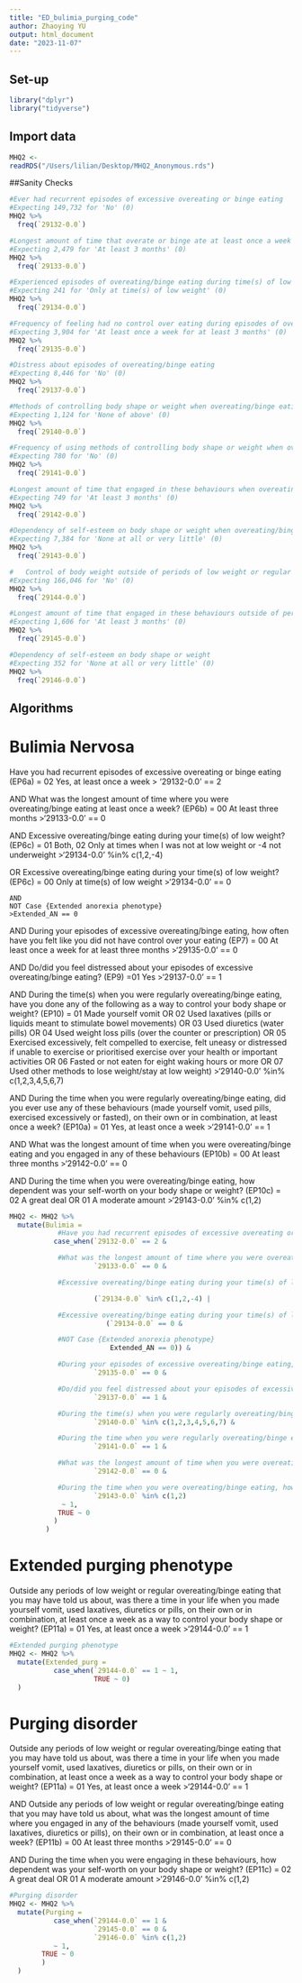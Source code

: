 ```yaml
---
title: "ED_bulimia_purging_code"
author: Zhaoying YU
output: html_document
date: "2023-11-07"
---
```


## Set-up

```r
library("dplyr")
library("tidyverse")
```

## Import data
```r
MHQ2 <-
readRDS("/Users/lilian/Desktop/MHQ2_Anonymous.rds")
```

##Sanity Checks
```r
#Ever had recurrent episodes of excessive overeating or binge eating
#Expecting 149,732 for 'No' (0)
MHQ2 %>%
  freq(`29132-0.0`)

#Longest amount of time that overate or binge ate at least once a week
#Expecting 2,479 for 'At least 3 months' (0)
MHQ2 %>%
  freq(`29133-0.0`)

#Experienced episodes of overeating/binge eating during time(s) of low weight
#Expecting 241 for 'Only at time(s) of low weight' (0)
MHQ2 %>%
  freq(`29134-0.0`)

#Frequency of feeling had no control over eating during episodes of overeating/binge eating
#Expecting 3,904 for 'At least once a week for at least 3 months' (0)
MHQ2 %>%
  freq(`29135-0.0`)

#Distress about episodes of overeating/binge eating
#Expecting 8,446 for 'No' (0)
MHQ2 %>%
  freq(`29137-0.0`)

#Methods of controlling body shape or weight when overeating/binge eating
#Expecting 1,124 for 'None of above' (0)
MHQ2 %>%
  freq(`29140-0.0`)

#Frequency of using methods of controlling body shape or weight when overeating/binge eating
#Expecting 780 for 'No' (0)
MHQ2 %>%
  freq(`29141-0.0`)

#Longest amount of time that engaged in these behaviours when overeating/binge eating
#Expecting 749 for 'At least 3 months' (0)
MHQ2 %>%
  freq(`29142-0.0`)

#Dependency of self-esteem on body shape or weight when overeating/binge eating
#Expecting 7,384 for 'None at all or very little' (0)
MHQ2 %>%
  freq(`29143-0.0`)

#	Control of body weight outside of periods of low weight or regular overeating/binge eating
#Expecting 166,046 for 'No' (0)
MHQ2 %>%
  freq(`29144-0.0`)

#Longest amount of time that engaged in these behaviours outside of periods of low weight or overeating/binge eating
#Expecting 1,606 for 'At least 3 months' (0)
MHQ2 %>%
  freq(`29145-0.0`)

#Dependency of self-esteem on body shape or weight
#Expecting 352 for 'None at all or very little' (0)
MHQ2 %>%
  freq(`29146-0.0`)
```

## Algorithms
# Bulimia Nervosa

Have you had recurrent episodes of excessive overeating or binge eating (EP6a) = 02 Yes, at least once a week 
> '29132-0.0' == 2

AND 
What was the longest amount of time where you were overeating/binge eating at least once a week? (EP6b) = 00 At least three months 
>'29133-0.0' == 0

AND
    Excessive overeating/binge eating during your time(s) of low weight? (EP6c) = 01 Both, 02 Only at times when I was not at low weight or -4 not underweight 
    >'29134-0.0' %in% c(1,2,-4)

  OR 
    Excessive overeating/binge eating during your time(s) of low weight? (EP6c) = 00 Only at time(s) of low weight
    >'29134-0.0' == 0
    
    AND 
    NOT Case {Extended anorexia phenotype} 
    >Extended_AN == 0

AND 
During your episodes of excessive overeating/binge eating, how often have you felt like you did not have control over your eating (EP7) = 00 At least once a week for at least three months 
>'29135-0.0' == 0

AND 
Do/did you feel distressed about your episodes of excessive overeating/binge eating? (EP9) =01 Yes 
>'29137-0.0' == 1

AND 
During the time(s) when you were regularly overeating/binge eating, have you done any of the following as a way to control your body shape or weight? (EP10) = 01 Made yourself vomit OR  02 Used laxatives (pills or liquids meant to stimulate bowel movements) OR 03 Used diuretics (water pills) OR 04 Used weight loss pills (over the counter or prescription) OR 05 Exercised excessively, felt compelled to exercise, felt uneasy or distressed if unable to exercise or prioritised exercise over your health or important activities OR 06 Fasted or not eaten for eight waking hours or more OR 07 Used other methods to lose weight/stay at low weight) 
>'29140-0.0' %in% c(1,2,3,4,5,6,7)

AND 
During the time when you were regularly overeating/binge eating, did you ever use any of these behaviours (made yourself vomit, used pills, exercised excessively or fasted), on their own or in combination, at least once a week? (EP10a) = 01 Yes, at least once a week 
>'29141-0.0' == 1

AND 
What was the longest amount of time when you were overeating/binge eating and you engaged in any of these behaviours (EP10b) = 00 At least three months 
>'29142-0.0' == 0

AND 
During the time when you were overeating/binge eating, how dependent was your self-worth on your body shape or weight? (EP10c) = 02 A great deal OR 01 A moderate amount
>'29143-0.0' %in% c(1,2)

```r
MHQ2 <- MHQ2 %>%
  mutate(Bulimia = 
            #Have you had recurrent episodes of excessive overeating or binge eating (EP6a) = 02 Yes, at least once a week 
           case_when(`29132-0.0` == 2 &

            #What was the longest amount of time where you were overeating/binge eating at least once a week? (EP6b) = 03 At least three months
                     `29133-0.0` == 0 &

            #Excessive overeating/binge eating during your time(s) of low weight? (EP6c) = 01 Both, 02 Only at times when I was not at low weight or -4 not underweight 

                     (`29134-0.0` %in% c(1,2,-4) |

            #Excessive overeating/binge eating during your time(s) of low weight? (EP6c) = 00 Only at time(s) of low weight
                        (`29134-0.0` == 0 &

            #NOT Case {Extended anorexia phenotype} 
                         Extended_AN == 0)) &

            #During your episodes of excessive overeating/binge eating, how often have you felt like you did not have control over your eating (EP7) = 00 At least once a week for at least three months
                     `29135-0.0` == 0 &

            #Do/did you feel distressed about your episodes of excessive overeating/binge eating? (EP9) =01 Yes 
                     `29137-0.0` == 1 &

            #During the time(s) when you were regularly overeating/binge eating, have you done any of the following as a way to control your body shape or weight? (EP10) = 01 Made yourself vomit OR  02 Used laxatives (pills or liquids meant to stimulate bowel movements) OR 03 Used diuretics (water pills) OR 04 Used weight loss pills (over the counter or prescription) OR 05 Exercised excessively, felt compelled to exercise, felt uneasy or distressed if unable to exercise or prioritised exercise over your health or important activities OR 06 Fasted or not eaten for eight waking hours or more OR 07 Used other methods to lose weight/stay at low weight) 
                     `29140-0.0` %in% c(1,2,3,4,5,6,7) &

            #During the time when you were regularly overeating/binge eating, did you ever use any of these behaviours (made yourself vomit, used pills, exercised excessively or fasted), on their own or in combination, at least once a week? (EP10a) = 01 Yes, at least once a week 
                     `29141-0.0` == 1 &

            #What was the longest amount of time when you were overeating/binge eating and you engaged in any of these behaviours (EP10b) = 00 At least three months 
                     `29142-0.0` == 0 &

            #During the time when you were overeating/binge eating, how dependent was your self-worth on your body shape or weight? (EP10c) = 02 A great deal OR 01 A moderate amount
                     `29143-0.0` %in% c(1,2)
             ~ 1,
            TRUE ~ 0
           )
         )
```

# Extended purging phenotype
Outside any periods of low weight or regular overeating/binge eating that you may have told us about, was there a time in your life when you made yourself vomit, used laxatives, diuretics or pills, on their own or in combination, at least once a week as a way to control your body shape or weight? (EP11a) = 01 Yes, at least once a week
>'29144-0.0' == 1

```r
#Extended purging phenotype
MHQ2 <- MHQ2 %>%
  mutate(Extended_purg = 
           case_when(`29144-0.0` == 1 ~ 1,
                     TRUE ~ 0)
  )
```

# Purging disorder
Outside any periods of low weight or regular overeating/binge eating that you may have told us about, was there a time in your life when you made yourself vomit, used laxatives, diuretics or pills, on their own or in combination, at least once a week as a way to control your body shape or weight? (EP11a) = 01 Yes, at least once a week
>'29144-0.0' == 1

AND
Outside any periods of low weight or regular overeating/binge eating that you may have told us about, what was the longest amount of time where you engaged in any of the behaviours (made yourself vomit, used laxatives, diuretics or pills), on their own or in combination, at least once a week? (EP11b) = 00 At least three months
>'29145-0.0' == 0

AND
During the time when you were engaging in these behaviours, how dependent was your self-worth on your body shape or weight? (EP11c) = 02 A great deal OR 01 A moderate amount
>'29146-0.0' %in% c(1,2)

```r
#Purging disorder
MHQ2 <- MHQ2 %>%
  mutate(Purging = 
           case_when(`29144-0.0` == 1 &
                     `29145-0.0` == 0 &
                     `29146-0.0` %in% c(1,2)
           ~ 1,
        TRUE ~ 0
        )
  )
```
